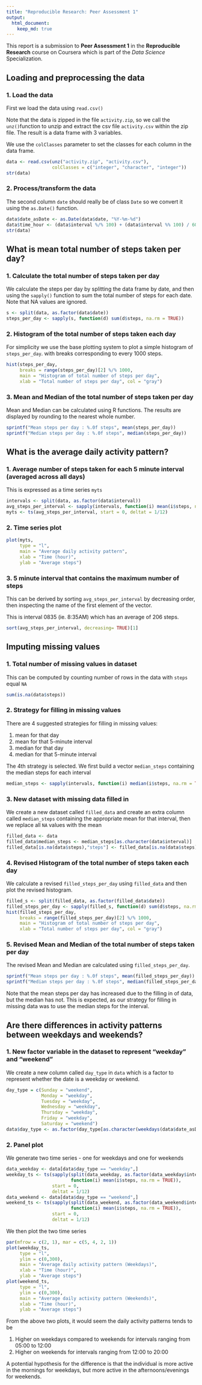 ```yaml
---
title: "Reproducible Research: Peer Assessment 1"
output: 
  html_document:
    keep_md: true
---
```


This report is a submission to **Peer Assessment 1** in the **Reproducible Research** course on Coursera which is part of the *Data Science* Specialization.

## Loading and preprocessing the data

### 1. Load the data
First we load the data using `read.csv()`

Note that the data is zipped in the file `activity.zip`, so we call the `unz()`function to unzip and extract the csv file `activity.csv` within the zip file. The result is a data frame with 3 variables.

We use the `colClasses` parameter to set the classes for each column in the data frame.

```r
data <- read.csv(unz("activity.zip", "activity.csv"),
                 colClasses = c("integer", "character", "integer"))
str(data)
```

### 2. Process/transform the data

The second column `date` should really be of class `Date` so we convert it using the `as.Date()` function.

```r
data$date_asDate <- as.Date(data$date, "%Y-%m-%d")
data$time_hour <- (data$interval %/% 100) + (data$interval %% 100) / 60
str(data)
```


## What is mean total number of steps taken per day?

### 1. Calculate the total number of steps taken per day

We calculate the steps per day by splitting the data frame by date, and then using the `sapply()` function to sum the total number of steps for each date. Note that NA values are ignored.

```r
s <- split(data, as.factor(data$date))
steps_per_day <- sapply(s, function(d) sum(d$steps, na.rm = TRUE))
```

### 2. Histogram of the total number of steps taken each day

For simplicity we use the base plotting system to plot a simple histogram of `steps_per_day`. with breaks corresponding to every 1000 steps.

```r
hist(steps_per_day,
     breaks = range(steps_per_day)[2] %/% 1000,
     main = "Histogram of total number of steps per day",
     xlab = "Total number of steps per day", col = "gray")
```

### 3. Mean and Median of the total number of steps taken per day

Mean and Median can be calculated using R functions. The results are displayed by rounding to the nearest whole number.

```r
sprintf("Mean steps per day : %.0f steps", mean(steps_per_day))
sprintf("Median steps per day : %.0f steps", median(steps_per_day))
```

## What is the average daily activity pattern?

### 1. Average number of steps taken for each 5 minute interval (averaged across all days)

This is expressed as a time series `myts`

```r
intervals <- split(data, as.factor(data$interval))
avg_steps_per_interval <- sapply(intervals, function(i) mean(i$steps, na.rm = TRUE))
myts <- ts(avg_steps_per_interval, start = 0, deltat = 1/12)

```

### 2. Time series plot

```r
plot(myts,
     type = "l",
     main = "Average daily activity pattern",
     xlab = "Time (hour)",
     ylab = "Average steps")
```

### 3. 5 minute interval that contains the maximum number of steps

This can be derived by sorting `avg_steps_per_interval` by decreasing order, then inspecting the name of the first element of the vector.

This is interval 0835 (ie. 8:35AM) which has an average of 206 steps.

```r
sort(avg_steps_per_interval, decreasing= TRUE)[1]
```

## Imputing missing values

### 1. Total number of missing values in dataset

This can be computed by counting number of rows in the data with `steps` equal `NA`

```r
sum(is.na(data$steps))
```

### 2. Strategy for filling in missing values

There are 4 suggested strategies for filling in missing values:

1. mean for that day
2. mean for that 5-minute interval
3. median for that day
4. median for that 5-minute interval

The 4th strategy is selected. We first build a vector `median_steps` containing the median steps for each interval

```r
median_steps <- sapply(intervals, function(i) median(i$steps, na.rm = TRUE))
```

### 3. New dataset with missing data filled in

We create a new dataset called `filled_data` and create an extra column called `median_steps` containing the appropriate mean for that interval, then we replace all `NA` values with the mean 

```r
filled_data <- data
filled_data$median_steps <- median_steps[as.character(data$interval)]
filled_data[is.na(data$steps),"steps"] <- filled_data[is.na(data$steps),"median_steps"]

```


### 4. Revised Histogram of the total number of steps taken each day

We calculate a revised `filled_steps_per_day` using `filled_data` and then plot the revised histogram.

```r
filled_s <- split(filled_data, as.factor(filled_data$date))
filled_steps_per_day <- sapply(filled_s, function(d) sum(d$steps, na.rm = TRUE))
hist(filled_steps_per_day,
     breaks = range(filled_steps_per_day)[2] %/% 1000,
     main = "Histogram of total number of steps per day",
     xlab = "Total number of steps per day", col = "gray")
```

### 5. Revised Mean and Median of the total number of steps taken per day

The revised Mean and Median are calculated using `filled_steps_per_day`.

```r
sprintf("Mean steps per day : %.0f steps", mean(filled_steps_per_day))
sprintf("Median steps per day : %.0f steps", median(filled_steps_per_day))
```

Note that the mean steps per day has increased due to the filling in of data, but the median has not. This is expected, as our strategy for filling in missing data was to use the median steps for the interval.

## Are there differences in activity patterns between weekdays and weekends?

### 1. New factor variable in the dataset to represent "weekday" and "weekend" 

We create a new column called `day_type` in `data` which is a factor to represent whether the date is a weekday or weekend.

```r
day_type = c(Sunday = "weekend",
             Monday = "weekday",
             Tuesday = "weekday",
             Wednesday = "weekday",
             Thursday = "weekday",
             Friday = "weekday",
             Saturday = "weekend")
data$day_type <- as.factor(day_type[as.character(weekdays(data$date_asDate))])
```

### 2. Panel plot

We generate two time series - one for weekdays and one for weekends

```r
data_weekday <- data[data$day_type == "weekday",]
weekday_ts <- ts(sapply(split(data_weekday, as.factor(data_weekday$interval)),
                        function(i) mean(i$steps, na.rm = TRUE)),
                 start = 0,
                 deltat = 1/12)
data_weekend <- data[data$day_type == "weekend",]
weekend_ts <- ts(sapply(split(data_weekend, as.factor(data_weekend$interval)),
                        function(i) mean(i$steps, na.rm = TRUE)),
                 start = 0,
                 deltat = 1/12)
```

We then plot the two time series

```r
par(mfrow = c(2, 1), mar = c(5, 4, 2, 1))
plot(weekday_ts,
     type = "l",
     ylim = c(0,300),
     main = "Average daily activity pattern (Weekdays)",
     xlab = "Time (hour)",
     ylab = "Average steps")
plot(weekend_ts,
     type = "l",
     ylim = c(0,300),
     main = "Average daily activity pattern (Weekends)",
     xlab = "Time (hour)",
     ylab = "Average steps")
```

From the above two plots, it would seem the daily activity patterns tends to be

1. Higher on weekdays compared to weekends for intervals ranging from 05:00 to 12:00
2. Higher on weekends for intervals ranging from 12:00 to 20:00

A potential hypothesis for the difference is that the individual is more active in the mornings for weekdays, but more active in the afternoons/evenings for weekends.